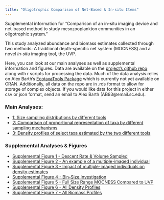 ```yaml
---
title: "Oligotrophic Comparison of Net-Based & In-situ Items"
---
```


Supplemental information for "Comparison of an in-situ imaging device and net-based method to study mesozooplankton communities in an oligotrophic system."

This study analyzed abundance and biomass estimates collected through two methods: A traditional depth-specific net system (MOCNESS) and a novel *in-situ* imaging tool, the UVP.

Here, you can look at our main analyses as well as supplemental information and figures. Data are available on the [project's github repo](https://github.com/TheAlexBarth/Oligotrophic_in situ_net_comparison) along with r scripts for processing the data. Much of the data analysis relies on Alex Barth's [EcotaxaTools Package](https://github.com/TheAlexBarth/EcotaxaTools) which is currently not yet available on CRAN. Additionally, all data on the repo are in .rds format to allow for storage of complex objects. If you would like data for this project in either csv or json format, send an email to Alex Barth (AB93@email.sc.edu).

### Main Analyses:

-   [1: Size sampling distributions by different tools](./main_analysis_01.html)
-   [2: Comparison of proportional representation of taxa by different sampling mechanisms](./main_analysis_02.html)
-   [3: Density profiles of select taxa estimated by the two different tools](./main_analysis_03.html)

### Supplemental Analyses & Figures

-   [Supplemental Figure 1 - Descent Rate & Volume Sampled](./supp_analysis_01.html)
-   [Supplemental Figure 2 - An example of a multiple-imaged individual](./supp_analysis_02.html)
-   [Supplemental Figure 3 - Impact of multiple-imaged individuals on density estimates](./supp_analysis_03.html)
-   [Supplemental Figure 4 - Bin-Size Investigation](./supp_analysis_04.html)
-   [Supplemental Figure 5 - Full Size Range MOCNESS Compared to UVP](./supp_analysis_05.html)
-   [Supplemental Figure 6 - All Density Profiles](./supp_analysis_06.html)
-   [Supplemental Figure 7 - All Biomass Profiles](./supp_analysis_07.html)
